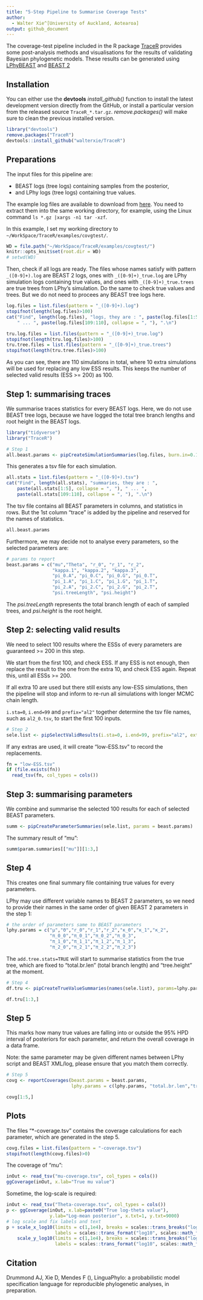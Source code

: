 ```yaml
---
title: "5-Step Pipeline to Summarise Coverage Tests"
author:
  - Walter Xie^[University of Auckland, Aotearoa]
output: github_document
---
```


The coverage-test pipeline included in the R package [TraceR](https://github.com/walterxie/TraceR) 
provides some post-analysis methods and visualisations for the results of 
validating Bayesian phylogenetic models. 
These results can be generated using [LPhyBEAST](https://github.com/LinguaPhylo/LPhyBeast) 
and [BEAST 2](https://www.beast2.org)

## Installation

You can either use the **devtools** *install\_github()* function to install 
the latest development version directly from the GitHub, 
or install a particular version from the released source `TraceR_*.tar.gz`.
*remove.packages()* will make sure to clean the previous installed version. 

```r
library("devtools")
remove.packages("TraceR")
devtools::install_github("walterxie/TraceR")
```

## Preparations

The input files for this pipeline are:

- BEAST logs (tree logs) containing samples from the posterior,
- and LPhy logs (tree logs) containing true values.

The example log files are available to download from [here](https://github.com/LinguaPhylo/linguaPhylo.github.io/tree/master/covgtest). 
You need to extract them into the same working directory, for example,
using the Linux command `ls *.gz |xargs -n1 tar -xzf`.

In this example, I set my working directory to
`~/WorkSpace/TraceR/examples/covgtest/`.

```r
WD = file.path("~/WorkSpace/TraceR/examples/covgtest/")
knitr::opts_knit$set(root.dir = WD)
# setwd(WD)
```

Then, check if all logs are ready. 
The files whose names satisfy with pattern `_([0-9]+).log` are BEAST 2 logs,
ones with `_([0-9]+)_true.log` are LPhy simulation logs containing true values,
and ones with `_([0-9]+)_true.trees` are true trees from LPhy's simulation.
Do the same to check true values and trees.
But we do not need to procees any BEAST tree logs here.

```r
log.files = list.files(pattern = "_([0-9]+).log")
stopifnot(length(log.files)>100)
cat("Find", length(log.files), "logs, they are : ", paste(log.files[1:5], collapse = ", "), 
    " ... ", paste(log.files[109:110], collapse = ", "), ".\n")

tru.log.files = list.files(pattern = "_([0-9]+)_true.log")
stopifnot(length(tru.log.files)>100)
tru.tree.files = list.files(pattern = "_([0-9]+)_true.trees")
stopifnot(length(tru.tree.files)>100)

```

As you can see, there are 110 simulations in total, where 10 extra simulations
will be used for replacing any low ESS results. 
This keeps the number of selected valid results (ESS >= 200) as 100. 

## Step 1: summarising traces

We summarise traces statistics for every BEAST logs. 
Here, we do not use BEAST tree logs, because we have logged 
the total tree branch lengths and root height in the BEAST logs.

```r
library("tidyverse")
library("TraceR")

# Step 1
all.beast.params <- pipCreateSimulationSummaries(log.files, burn.in=0.1)
```

This generates a tsv file for each simulation.

```r
all.stats = list.files(pattern = "_([0-9]+).tsv")
cat("Find", length(all.stats), "summaries, they are : ", 
    paste(all.stats[1:5], collapse = ", "), " ... ", 
    paste(all.stats[109:110], collapse = ", "), ".\n")
```

The tsv file contains all BEAST parameters in columns, and statistics in rows.
But the 1st column "trace" is added by the pipeline 
and reserved for the names of statistics.

```r
all.beast.params
```

Furthermore, we may decide not to analyse every parameters, so the selected
parameters are:

```r
# params to report
beast.params = c("mu","Theta", "r_0", "r_1", "r_2",
                 "kappa.1", "kappa.2", "kappa.3",
                 "pi_0.A", "pi_0.C", "pi_0.G", "pi_0.T",
                 "pi_1.A", "pi_1.C", "pi_1.G", "pi_1.T",
                 "pi_2.A", "pi_2.C", "pi_2.G", "pi_2.T",
                 "psi.treeLength", "psi.height")
```

The *psi.treeLength* represents the total branch length of each of sampled trees, 
and *psi.height* is the root height.


## Step 2: selecting valid results

We need to select 100 results where the ESSs of every parameters are
guaranteed >= 200 in this step.

We start from the first 100, and check ESS. If any ESS is not enough, 
then replace the result to the one from the extra 10, and check ESS again. 
Repeat this, until all ESSs >= 200. 

If all extra 10 are used but there still exists any low-ESS simulations,
then the pipeline will stop and inform to re-run all simulations with longer
MCMC chain length. 

`i.sta=0`, `i.end=99` and `prefix="al2"` together determine the tsv file names,
such as `al2_0.tsv`, to start the first 100 inputs.

```r
# Step 2
sele.list <- pipSelectValidResults(i.sta=0, i.end=99, prefix="al2", extra.tree.file.fun=NA)
```

If any extras are used, it will create "low-ESS.tsv" to record the replacements.

```r
fn = "low-ESS.tsv"
if (file.exists(fn))
  read_tsv(fn, col_types = cols())
```


## Step 3: summarising parameters

We combine and summarise the selected 100 results 
for each of selected BEAST parameters.

```r
summ <- pipCreateParameterSummaries(sele.list, params = beast.params)
```

The summary result of "mu":

```r
summ$param.summaries[["mu"]][1:3,]
```

## Step 4

This creates one final summary file containing true values for every parameters.

LPhy may use different variable names to BEAST 2 parameters, so we need to 
provide their names in the same order of given BEAST 2 parameters in the step 1:

```r
# the order of parameters same to BEAST parameters
lphy.params = c("μ","Θ","r_0","r_1","r_2","κ_0","κ_1","κ_2",
                "π_0_0","π_0_1","π_0_2","π_0_3",
                "π_1_0","π_1_1","π_1_2","π_1_3",
                "π_2_0","π_2_1","π_2_2","π_2_3")
```

The `add.tree.stats=TRUE` will start to summarise statistics from the true tree, 
which are fixed to "total.br.len" (total branch length) and "tree.height" at the moment.

```r
# Step 4
df.tru <- pipCreateTrueValueSummaries(names(sele.list), params=lphy.params, add.tree.stats=TRUE)
```

```r
df.tru[1:3,]
```

## Step 5

This marks how many true values are falling into or outside the 95% HPD interval 
of posteriors for each parameter, and return the overall coverage in a data frame.

Note: the same parameter may be given different names between LPhy script
and BEAST XML/log, please ensure that you match them correctly.

```r
# Step 5
covg <- reportCoverages(beast.params = beast.params,
                        lphy.params = c(lphy.params, "total.br.len","tree.height"))
```

```r
covg[1:5,]
```

## Plots

The files "*-coverage.tsv" contains the coverage calculations for each parameter,
which are generated in the step 5.

```r
covg.files = list.files(pattern = "-coverage.tsv")
stopifnot(length(covg.files)>0)
```

The coverage of "mu":

```r
inOut <- read_tsv("mu-coverage.tsv", col_types = cols())
ggCoverage(inOut, x.lab="True mu value")
```

Sometime, the log-scale is required:

```r
inOut <- read_tsv("Theta-coverage.tsv", col_types = cols())
p <- ggCoverage(inOut, x.lab=paste0("True log-theta value"),
                y.lab="Log-mean posterior", x.txt=1, y.txt=9000)
# log scale and fix labels and text
p + scale_x_log10(limits = c(1,1e4), breaks = scales::trans_breaks("log10", function(x) 10^x),
                  labels = scales::trans_format("log10", scales::math_format(10^.x))) +
    scale_y_log10(limits = c(1,1e4), breaks = scales::trans_breaks("log10", function(x) 10^x),
                  labels = scales::trans_format("log10", scales::math_format(10^.x)))
```


## Citation

Drummond AJ, Xie D, Mendes F  (),
LinguaPhylo: a probabilistic model specification language for reproducible phylogenetic analyses,
in preparation.


